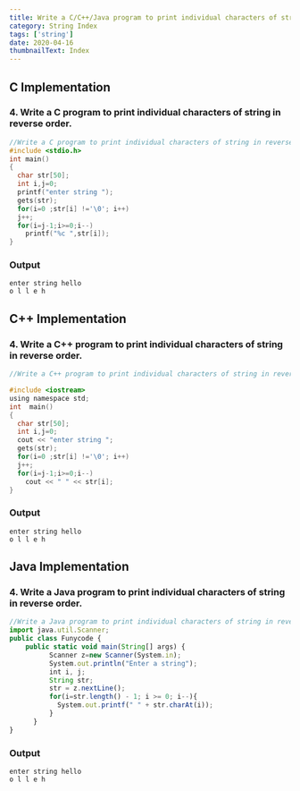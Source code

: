 ```yaml
---
title: Write a C/C++/Java program to print individual characters of string in reverse order.
category: String Index
tags: ['string']
date: 2020-04-16
thumbnailText: Index
---
```


## C Implementation
### 4. Write a C program to print individual characters of string in reverse order.
```c
//Write a C program to print individual characters of string in reverse order.
#include <stdio.h>
int main()
{
  char str[50];
  int i,j=0;
  printf("enter string ");
  gets(str);
  for(i=0 ;str[i] !='\0'; i++)
  j++;
  for(i=j-1;i>=0;i--)
    printf("%c ",str[i]);
}
```
### Output
```
enter string hello
o l l e h
```
## C++ Implementation
### 4. Write a C++ program to print individual characters of string in reverse order.
```c
//Write a C++ program to print individual characters of string in reverse order.

#include <iostream>
using namespace std;
int  main()
{
  char str[50];
  int i,j=0;
  cout << "enter string ";
  gets(str);
  for(i=0 ;str[i] !='\0'; i++)
  j++;
  for(i=j-1;i>=0;i--)
    cout << " " << str[i];
}
```
### Output
```
enter string hello
o l l e h
```

## Java Implementation
### 4. Write a Java program to print individual characters of string in reverse order.
```js
//Write a Java program to print individual characters of string in reverse order.
import java.util.Scanner;
public class Funycode {
    public static void main(String[] args) {
          Scanner z=new Scanner(System.in);
          System.out.println("Enter a string");
          int i, j;
          String str;
          str = z.nextLine();
          for(i=str.length() - 1; i >= 0; i--){
            System.out.printf(" " + str.charAt(i));
          }
      }
}
```
### Output
```
enter string hello
o l l e h
```
